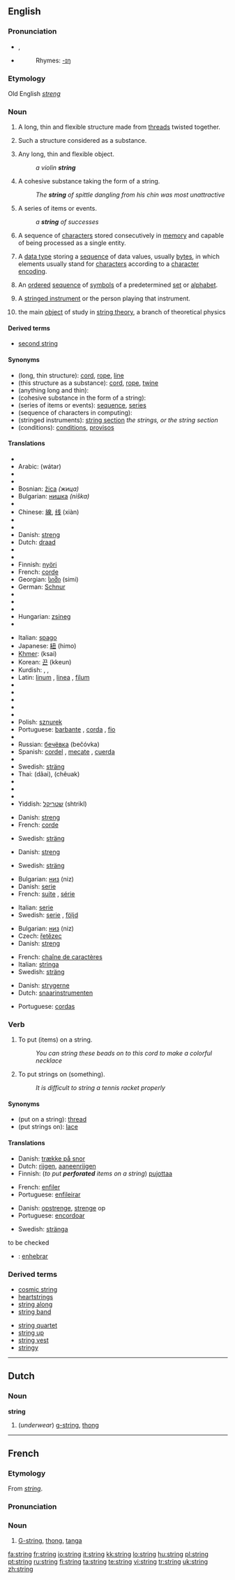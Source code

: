 ==English==

{{see|strings}}

===Pronunciation===
* {{IPA|/strɪŋ/}}, {{SAMPA|/strIN/}}
* {{audio|en-us-string.ogg|Audio (US)}}
*: Rhymes: [[Rhymes:English:-ɪŋ|-ɪŋ]]

===Etymology===
Old English ''[[streng]]''

===Noun===
{{en-noun|s|-}}

# {{countable}} A long, thin and flexible structure made from [[thread]]s twisted together.
# {{uncountable}} Such a structure considered as a substance.
# {{countable}} Any long, thin and flexible object.
#: ''a violin '''string'''''
# {{countable}} A cohesive substance taking the form of a string.
#: ''The '''string''' of spittle dangling from his chin was most unattractive''
# {{countable}} A series of items or events.
#: ''a '''string''' of successes''
# {{countable}} {{computing}} A sequence of [[character]]s stored consecutively in [[memory]] and capable of being processed as a single entity.
# {{countable}} {{computing}} A [[data type]] storing a [[sequence]] of data values, usually [[byte]]s, in which elements usually stand for [[character]]s according to a [[character encoding]].
# {{countable}} {{computer science}} An [[ordered]] [[sequence]] of [[symbols]] of a predetermined [[set]] or [[alphabet]].
# {{music|countable|usually in plural}} A [[stringed instrument]] or the person playing that instrument.
# {{countable}} {{physics}} the main [[object]] of study in [[string theory]], a branch of theoretical physics

====Derived terms====
* [[second string]]

====Synonyms====
* (long, thin structure): [[cord]], [[rope]], [[line]]
* (this structure as a substance): [[cord]], [[rope]], [[twine]]
* (anything long and thin):
* (cohesive substance in the form of a string):
* (series of items or events): [[sequence]], [[series]]
* (sequence of characters in computing):
* (stringed instruments): [[string section]] ''the strings, or the string section''
* (conditions): [[condition]]s, [[proviso]]s

====Translations====
{{trans-top|long, thin structure}}
* {{trreq|Albanian}}
* Arabic: {{Arab|[[وتر]]}} (wátar) {{m}}
* {{trreq|Armenian}}
* {{trreq|Basque}}
* Bosnian: [[žica]] ''(жицa)'' {{f}}
* Bulgarian: [[нишка]] ''(niška)'' {{f}}
* {{trreq|Catalan}}
* Chinese: [[線]], [[线]] (xiàn)
* {{trreq|Croatian}}
* {{trreq|Czech}}
* Danish: [[streng]] {{c}}
* Dutch: [[draad]] {{m}}
* {{trreq|Esperanto}}
* {{trreq|Estonian}}
* Finnish: [[nyöri]]
* French: [[corde]] {{f}}
* Georgian: [[სიმი]] (simi)
* German: [[Schnur]] {{f}}
* {{trreq|Greek}}
* {{trreq|Hebrew}}
* {{trreq|Hindi}}
* Hungarian: [[zsineg]]
* {{trreq|Icelandic}}
{{trans-mid}}
* Italian: [[spago]] {{m}}
* Japanese: [[紐]] (himo)
* [[Khmer]]: {{Khmr|[[ខ្សែ]]}} (ksai)
* Korean: [[끈]] (kkeun)
* Kurdish: {{KUchar|[[به‌ند]]}}, {{KUchar|[[په‌ت]]}}, {{KUchar|[[ده‌زو]]}}
* Latin: [[linum]] {{n}}, [[linea]] {{f}}, [[filum]] {{n}}
* {{trreq|Latvian}}
* {{trreq|Lithuanian}}
* {{trreq|Mongolian}}
* {{trreq|Norwegian}}
* {{trreq|Persian}}
* Polish: [[sznurek]] {{m}}
* Portuguese: [[barbante]] {{m}}, [[corda]] {{f}}, [[fio]] {{m}}
* {{trreq|Romanian}}
* Russian: [[бечёвка]] (bečóvka) {{f}}
* Spanish: [[cordel]] {{m}}, [[mecate]] {{m}}, [[cuerda]] {{f}}
* {{trreq|Swahili}}
* Swedish: [[sträng]] {{c}}
* Thai: {{Thai|[[ด้าย]]}} (dâai), {{Thai|[[เชือก]]}} (chêuak)
* {{trreq|Turkish}}
* {{trreq|Vietnamese}}
* {{trreq|Welsh}}
* Yiddish: [[שטריקל]] (shtrikl) {{n}}
{{trans-bottom}}

{{trans-top|this structure as a substance}}
* Danish: [[streng]]
* French: [[corde]] {{f}}
{{trans-mid}}
* Swedish: [[sträng]] {{c}}
{{trans-bottom}}

{{trans-top|anything long and thin}}
{{trans-mid}}
{{trans-bottom}}

{{trans-top|cohesive substance in the form of a string}}
* Danish: [[streng]]
{{trans-mid}}
* Swedish: [[sträng]] {{c}}
{{trans-bottom}}

{{trans-top|series of items or events}}
* Bulgarian: [[низ]] (niz)
* Danish: [[serie]]
* French: [[suite]] {{f}}, [[série]] {{f}}
{{trans-mid}}
* Italian: [[serie]] {{f}}
* Swedish: [[serie]] {{c}}, [[följd]] {{c}}
{{trans-bottom}}

{{trans-top|sequence of characters in computing}}
* Bulgarian: [[низ]] (niz)
* Czech: [[řetězec]] {{m}}
* Danish: [[streng]]
{{trans-mid}}
* French: [[chaîne de caractères]] {{f}}
* Italian: [[stringa]] {{f}}
* Swedish: [[sträng]] {{c}}
{{trans-bottom}}

{{trans-top|stringed instruments}}
* Danish: [[strygerne]]
* Dutch: [[snaarinstrumenten]]
{{trans-mid}}
* Portuguese: [[cordas]]
{{trans-bottom}}

{{trans-top|conditions}}
{{trans-mid}}
{{trans-bottom}}

===Verb===
{{en-verb|strings|stringing|strung}}

# {{transitive}} To put (items) on a string.
#: ''You can string these beads on to this cord to make a colorful necklace''
# {{transitive}} To put strings on (something).
#: ''It is difficult to string a tennis racket properly''

====Synonyms====
* (put on a string): [[thread]]
* (put strings on): [[lace]]

====Translations====
{{trans-top|put on a string}}
* Danish: [[trække på snor]]
* Dutch: [[rijgen]], [[aaneenrijgen]]
* Finnish: (''to put '''perforated''' items on a string'') [[pujottaa]]
{{trans-mid}}
* French: [[enfiler]]
* Portuguese: [[enfileirar]]
{{trans-bottom}}

{{trans-top|put strings on}}
* Danish: [[opstrenge]], [[strenge]] op
* Portuguese: [[encordoar]]
{{trans-mid}}
* Swedish: [[stränga]]
{{trans-bottom}}

;to be checked
* {{ttbc|Spanish}}: [[enhebrar]]

===Derived terms===
{{top2}}
* [[cosmic string]]
* [[heartstrings]]
* [[string along]]
* [[string band]]
{{mid2}}
* [[string quartet]]
* [[string up]]
* [[string vest]]
* [[stringy]]
{{bottom2}}

----

==Dutch==

===Noun===
'''string''' {{m}}

# (''underwear'') [[g-string]], [[thong]]

----

==French==

===Etymology===
From {{E.|fr}} ''[[#English|string]]''.

===Pronunciation===
{{IPA|/stʁiŋ/}}

===Noun===
{{fr-noun|m}}

# [[G-string]], [[thong]], [[tanga]]

[[fa:string]]
[[fr:string]]
[[io:string]]
[[it:string]]
[[kk:string]]
[[lo:string]]
[[hu:string]]
[[pl:string]]
[[pt:string]]
[[ru:string]]
[[fi:string]]
[[ta:string]]
[[te:string]]
[[vi:string]]
[[tr:string]]
[[uk:string]]
[[zh:string]]